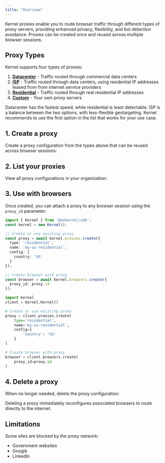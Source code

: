 ```yaml
---
title: "Overview"
---
```



Kernel proxies enable you to route browser traffic through different types of proxy servers, providing enhanced privacy, flexibility, and bot detection avoidance. Proxies can be created once and reused across multiple browser sessions.

## Proxy Types

Kernel supports four types of proxies:

1. [**Datacenter**](/proxies/datacenter) - Traffic routed through commercial data centers
2. [**ISP**](/proxies/isp) - Traffic routed through data centers, using residential IP addresses leased from from internet service providers
3. [**Residential**](/proxies/residential) - Traffic routed through real residential IP addresses
4. [**Custom**](/proxies/custom) - Your own proxy servers

Datacenter has the fastest speed, while residential is least detectable. ISP is a balance between the two options, with less-flexible geotargeting. Kernel recommends to use the first option in the list that works for your use case.

## 1. Create a proxy

Create a proxy configuration from the types above that can be reused across browser sessions:

<CreateProxySnippet />

## 2. List your proxies

View all proxy configurations in your organization:

<ListProxiesSnippet />

## 3. Use with browsers

Once created, you can attach a proxy to any browser session using the `proxy_id` parameter:

<CodeGroup>

```typescript Typescript/Javascript
import { Kernel } from '@onkernel/sdk';
const kernel = new Kernel();

// Create or use existing proxy
const proxy = await kernel.proxies.create({
  type: 'residential',
  name: 'my-us-residential',
  config: {
    country: 'US'
  }
});

// Create browser with proxy
const browser = await kernel.browsers.create({
  proxy_id: proxy.id
});
```

```Python Python
import kernel
client = kernel.Kernel()

# Create or use existing proxy
proxy = client.proxies.create(
    type='residential',
    name='my-us-residential',
    config={
        'country': 'US'
    }
)

# Create browser with proxy
browser = client.browsers.create(
    proxy_id=proxy.id
)
```

</CodeGroup>

## 4. Delete a proxy

When no longer needed, delete the proxy configuration:

<DeleteProxySnippet />

<Info>
Deleting a proxy immediately reconfigures associated browsers to route directly to the internet.
</Info>

## Limitations

Some sites are blocked by the proxy network:
- Government websites
- Google
- LinkedIn